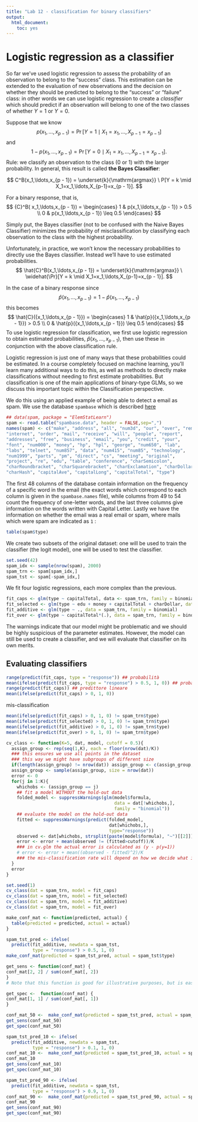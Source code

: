 ```yaml
---
title: "Lab 12 - classification for binary classifiers"
output: 
  html_document: 
    toc: yes
---
```



# Logistic regression as a classifier

So far we’ve used logistic regression to assess the probability of an observation to belong to the "success" class. This estimation can be extended to the evaluation of new observations and the decision on whether they should be predicted to belong to the "success" or "failure" class: in other words we can use logistic regression to create a *classifier* which should predict if an observation will belong to one of the two classes of whether $Y=1$ or $Y=0$. 

Suppose that we know
$$
p(x_1,\ldots,x_{p - 1}) = \Pr[Y = 1 \mid X_1=x_1,\ldots,X_{p-1}=x_{p - 1}]
$$
and
$$
1 - p(x_1,\ldots,x_{p - 1}) = \Pr[Y = 0 \mid X_1=x_1,\ldots,X_{p-1}=x_{p - 1}].
$$
Rule: we  classify an observation to the class ($0$ or $1$) with the larger probability. In general, this result is called **the Bayes Classifier**:

$$
C^B(x_1,\ldots,x_{p - 1}) = \underset{k}{\mathrm{argmax}} \ P[Y = k \mid X_1=x_1,\ldots,X_{p-1}=x_{p - 1}].
$$

For a binary response, that is,
$$
{C}^B( x_1,\ldots,x_{p - 1}) = 
\begin{cases} 
1 & p(x_1,\ldots,x_{p - 1}) > 0.5 \\
0 & p(x_1,\ldots,x_{p - 1}) \leq 0.5 
\end{cases}
$$
\item 
Simply put, the Bayes classifier (not to be confused with the Naive Bayes Classifier) minimizes the probability of misclassification by classifying each observation to the class with the highest probability. 

Unfortunately, in practice, we won't know the necessary probabilities to directly use the Bayes classifier. Instead we'll have to use estimated probabilities.
$$
\hat{C}^B(x_1,\ldots,x_{p - 1}) = \underset{k}{\mathrm{argmax}} \ \widehat{\Pr}[Y = k \mid X_1=x_1,\ldots,X_{p-1}=x_{p - 1}].
$$

In the case of a binary response since 
$$\hat{p}(x_1,\ldots,x_{p - 1}) = 1 - \hat{p}({x_1,\ldots,x_{p - 1}})$$ this becomes
$$
\hat{C}({x_1,\ldots,x_{p - 1}}) = 
\begin{cases} 
1 & \hat{p}({x_1,\ldots,x_{p - 1}}) > 0.5 \\
0 & \hat{p}({x_1,\ldots,x_{p - 1}}) \leq 0.5 
\end{cases}
$$
To use logistic regression for classification, we first use logistic regression to obtain estimated probabilities, $\hat{p}({x_1,\ldots,x_{p - 1}})$, then use these in conjunction with the above classification rule.

Logistic regression is just one of many ways that these probabilities could be estimated. In a course completely focused on machine learning, you’ll learn many additional ways to do this, as well as methods to directly make classifications without needing to first estimate probabilities. But classification is one of the main applications of binary-type GLMs, so we discuss this important topic within the Classification perspective.

We do this using an applied example of being able to detect a email as spam. We use the database `spambase` which is described [here](https://archive.ics.uci.edu/ml/datasets/spambase)

```r
## data(spam, package = "ElemStatLearn")
spam <- read.table("spambase.data", header = FALSE,sep=",")
names(spam) <- c("make", "address", "all", "num3d", "our", "over", "remove", 
"internet", "order", "mail", "receive", "will", "people", "report", 
"addresses", "free", "business", "email", "you", "credit", "your", 
"font", "num000", "money", "hp", "hpl", "george", "num650", "lab", 
"labs", "telnet", "num857", "data", "num415", "num85", "technology", 
"num1999", "parts", "pm", "direct", "cs", "meeting", "original", 
"project", "re", "edu", "table", "conference", "charSemicolon", 
"charRoundbracket", "charSquarebracket", "charExclamation", "charDollar", 
"charHash", "capitalAve", "capitalLong", "capitalTotal", "type")
```

The first 48 columns of the database contain information on the frequency of a specific word in the email (the exact words which correspond to each column is given in the `spambase.names` file), while columns from 49 to 54 count the frequency of one-letter words, and the last three columns give information on the words written with Capital Letter. Lastly we have the information on whether the email was a real email or spam, where mails which were spam are indicated as `1` : 

```r
table(spam$type)
```


We create two subsets of the original dataset: one will be used to train the classifier (the logit model), one will be used to test the classifier. 

```r
set.seed(42)
spam_idx <- sample(nrow(spam), 2000)
spam_trn <- spam[spam_idx,]
spam_tst <- spam[-spam_idx,]
```

We fit four logistic regressions, each more complex than the previous. 

```r
fit_caps <- glm(type ~ capitalTotal, data <- spam_trn, family = binomial)
fit_selected <- glm(type ~ edu + money + capitalTotal + charDollar, data = spam_trn, family = binomial)
fit_additive <- glm(type ~ ., data = spam_trn, family = binomial)
fit_over <- glm(type ~ capitalTotal*(.), data = spam_trn, family = binomial, maxit = 120)
```

The warnings indicate that our model might be problematic and we should be highly suspicious of the parameter estimates. However, the model can still be used to create a classifier, and we will evaluate that classifier on its own merits.

## Evaluating classifiers

```r
range(predict(fit_caps, type = "response")) ## probabilità 
mean(ifelse(predict(fit_caps, type = "response") > 0.5, 1, 0)) ## probabilità 
range(predict(fit_caps)) ## predittore lineare
mean(ifelse(predict(fit_caps) > 0, 1, 0)) 
```

mis-classification 


```r
mean(ifelse(predict(fit_caps) > 0, 1, 0) != spam_trn$type) 
mean(ifelse(predict(fit_selected) > 0, 1, 0) != spam_trn$type) 
mean(ifelse(predict(fit_additive) > 0, 1, 0) != spam_trn$type) 
mean(ifelse(predict(fit_over) > 0, 1, 0) != spam_trn$type) 
```



```r
cv_class <- function(K=5, dat, model, cutoff = 0.5){
  assign_group <- rep(seq(1,K), each = floor(nrow(dat)/K))
  ### this ensures we use all points in the dataset
  ### this way we might have subgroups of different size 
  if(length(assign_group) != nrow(dat)) assign_group <- c(assign_group, sample(seq(1,K)))[1:nrow(dat)] 
  assign_group <- sample(assign_group, size = nrow(dat))
  error <- 0
  for(j in 1:K){
    whichobs <- (assign_group == j)
    ## fit a model WITHOUT the hold-out data
    folded_model <- suppressWarnings(glm(model$formula, 
                                         data = dat[!whichobs,], 
                                         family = "binomial"))
    ## evaluate the model on the hold-out data
    fitted <- suppressWarnings(predict(folded_model,
                                       dat[whichobs,], 
                                       type="response"))
    observed <- dat[whichobs, strsplit(paste(model$formula), "~")[[2]]]
    error <- error + mean(observed != (fitted>cutoff))/K 
    ### in cv.glm the actual error is calculated as (y - p(y=1)) 
    # error <- error + mean((observed - fitted)^2)/K 
    ### the mis-classification rate will depend on how we decide what is assigned to each category 
  }
  error
}
```

```r
set.seed(1)
cv_class(dat = spam_trn, model = fit_caps)
cv_class(dat = spam_trn, model = fit_selected)
cv_class(dat = spam_trn, model = fit_additive)
cv_class(dat = spam_trn, model = fit_over)
```


```r
make_conf_mat <- function(predicted, actual) {
  table(predicted = predicted, actual = actual)
}
```


```r
spam_tst_pred <- ifelse(
  predict(fit_additive, newdata = spam_tst, 
          type = "response") > 0.5, 1, 0)
make_conf_mat(predicted = spam_tst_pred, actual = spam_tst$type)
```


```r
get_sens <- function(conf_mat) {
conf_mat[2, 2] / sum(conf_mat[, 2])
}
# Note that this function is good for illustrative purposes, but is easily broken. (Think about what happens if there are no "positives" predicted.)
```

```r
get_spec <-  function(conf_mat) {
conf_mat[1, 1] / sum(conf_mat[, 1])
}
```

```r
conf_mat_50 <-  make_conf_mat(predicted = spam_tst_pred, actual = spam_tst$type)
get_sens(conf_mat_50)
get_spec(conf_mat_50)
```



```r
spam_tst_pred_10 <- ifelse(
  predict(fit_additive, newdata = spam_tst, 
          type = "response") > 0.1, 1, 0)
conf_mat_10 <-  make_conf_mat(predicted = spam_tst_pred_10, actual = spam_tst$type)
conf_mat_10
get_sens(conf_mat_10)
get_spec(conf_mat_10)
```



```r
spam_tst_pred_90 <- ifelse(
  predict(fit_additive, newdata = spam_tst, 
          type = "response") > 0.9, 1, 0)
conf_mat_90 <-  make_conf_mat(predicted = spam_tst_pred_90, actual = spam_tst$type)
conf_mat_90
get_sens(conf_mat_90)
get_spec(conf_mat_90)
```
